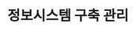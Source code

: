 ---
title: 정보시스템 구축 관리
title_num: 05
desc: 정보처리기사 정보시스템 구축 관리에 대한 내용 정리
lock: true
tags: [정보처리기사, 5과목, 정보시스템 구축 관리]
date: 
lastmod: 
thumbnail: 
---